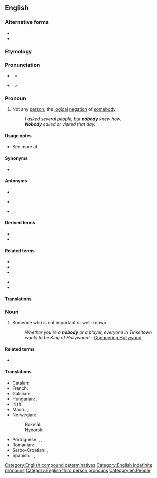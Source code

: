==English==

===Alternative forms===
* {{l|en|nobuddy}}
* {{l|en|nobudy}}

===Etymology===
{{compound|no|body|lang=en}}

===Pronunciation===
* {{a|UK}} {{IPA|/ˈnəʊ.bə.di/|/ˈnəʊ.bɒ.di/|lang=en}}
** {{audio|En-uk-nobody.ogg|Audio (UK)|lang=en}}
* {{a|US}} {{IPA|/ˈnoʊ.bə.di/|/ˈnoʊ.bɑ.di/|lang=en}}
** {{audio|en-us-nobody.ogg|Audio (US)|lang=en}}

===Pronoun===
{{en-pron}}

# Not any [[person]]; the [[logical]] [[negation]] of [[somebody]].
#: ''I asked several people, but '''nobody''' knew how.''
#: '''''Nobody''' called or visited that day.''

====Usage notes====
* See more at {{m|en|no one}}

====Synonyms====
* {{l|en|no one}}

====Antonyms====
* {{l|en|anybody}}, {{l|en|anyone}}
* {{l|en|everybody}}, {{l|en|everyone}}
* {{l|en|somebody}}, {{l|en|someone}}

====Derived terms====
* {{l|en|nobody ever went broke underestimating the intelligence of the American people}}
* {{l|en|nobody's fool}}

====Related terms====
{{rel-top|Terms related to ''nobody''}}
* {{l|en|anybody}}
* {{l|en|everybody}}
* {{l|en|somebody}}
{{rel-mid}}
* {{l|en|nowhere}}
* {{l|en|nothing}}
{{rel-bottom}}

====Translations====
{{trans-see|not any person; the logical negation of somebody|no one}}

===Noun===
{{en-noun|nobodies}}

# Someone who is not important or well-known.
#: ''Whether you're a '''nobody''' or a player, everyone in Tinseltown wants to be King of Hollywood!'' - [http://www.conqueringhollywood.com/ Conquering Hollywood]

====Related terms====
* {{l|en|nonentity}}

====Translations====
{{trans-top|unimportant person}}
* Catalan: {{t|ca|ningú|m|f}}
* French: {{t+|fr|moins-que-rien|m}}
* Galician: {{t|gl|ninguén}}
* Hungarian: {{t+|hu|senki}}, {{t|hu|nímand}}
* Irish: {{t|ga|neamhdhuine|m}}
* Maori: {{t|mi|kurumetometo}}, {{t|mi|roromore}}
* Norwegian:
*: Bokmål: {{t+|nb|null|n|m}}
*: Nynorsk: {{t|nn|null|n|m}}
{{trans-mid}}
* Portuguese: {{t+|pt|joão-ninguém|m}}, {{t+|pt|zé-ninguém|m}}, {{t+|pt|ninguém|m}}
* Romanian: {{t+|ro|nimeni}}
* Serbo-Croatian: {{t|sh|нико и ништа|m|tr=niko i ništa|sc=Cyrl}}, {{t|sh|нико|m|tr=niko|sc=Cyrl}}
* Spanish: {{t+|es|don nadie|m}}, {{t+|es|pelagatos|m|f}}, {{t|es|andoba}}
{{trans-bottom}}

[[Category:English compound determinatives]]
[[Category:English indefinite pronouns]]
[[Category:English third person pronouns]]
[[Category:en:People]]
